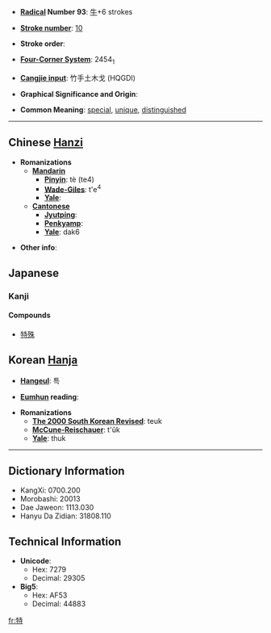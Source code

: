 * '''[[Wiktionary:Chinese radical index| Radical]] Number 93''': [[Wiktionary:Chinese radical index 牛|牛]]+6 strokes

* '''[[Wiktionary:Chinese total strokes index|Stroke number]]''': [[Wiktionary:Chinese total strokes index 10|10]]

* '''Stroke order''': 

* '''[[Wiktionary:Chinese four corner index|Four-Corner System]]''': 2454<sub>1</sub>

* '''[[Wiktionary:Chinese Cangjie index|Cangjie input]]''': 竹手土木戈 (HQGDI)

* '''Graphical Significance and Origin''': 

* '''Common Meaning''': [[special]], [[unique]], [[distinguished]]

----

== Chinese [[Hanzi]] ==

* '''Romanizations'''
** '''[[Mandarin]]'''
*** '''[[Pinyin]]''': tè (te4)
*** '''[[Wade-Giles]]''': t'e<sup>4</sup>
*** '''[[Yale]]''': 
** '''[[Cantonese]]'''
*** '''[[Jyutping]]''':
*** '''[[Penkyamp]]''': 
*** '''[[Yale]]''': dak6

* '''Other info''': 


== Japanese ==
===Kanji===
{{kanji|[[とく]] ([[toku]]), [[どく]] ([[doku]])|[[おうし]] ([[oushi]]), [[ひとり]] ([[hitori]]), [[ことに]] ([[kotoni]])}}

====Compounds====
*[[特殊]]


== Korean [[Hanja]] ==

* '''[[Hangeul]]''': 특

* '''[[Eumhun]] reading''': 

* '''Romanizations'''
** '''[[The 2000 South Korean Revised Romanization|The 2000 South Korean Revised]]''': teuk
** '''[[McCune-Reischauer]]''': t'ŭk
** '''[[Yale]]''': thuk

----

== Dictionary Information ==

* KangXi: 0700.200
* Morobashi: 20013
* Dae Jaweon: 1113.030
* Hanyu Da Zidian: 31808.110

== Technical Information ==

* '''Unicode''':
** Hex: 7279
** Decimal: 29305
* '''Big5''':
** Hex: AF53
** Decimal: 44883

[[fr:特]]